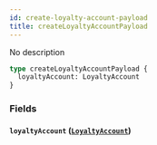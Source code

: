 ```yaml
---
id: create-loyalty-account-payload
title: createLoyaltyAccountPayload
---
```


No description

```graphql
type createLoyaltyAccountPayload {
  loyaltyAccount: LoyaltyAccount
}
```

### Fields

#### `loyaltyAccount` ([`LoyaltyAccount`](/v1/objects/loyalty-account))
